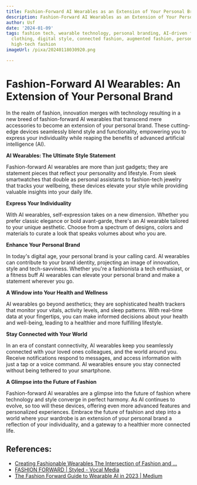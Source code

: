 ```yaml
---
title: Fashion-Forward AI Wearables as an Extension of Your Personal Brand
description: Fashion-Forward AI Wearables as an Extension of Your Personal Brand
author: Usf
date: '2024-01-09'
tags: fashion tech, wearable technology, personal branding, AI-driven fashion, smart
  clothing, digital style, connected fashion, augmented fashion, personalized fashion,
  high-tech fashion
imageUrl: /pixa/20240118030920.png

---
```

#  **Fashion-Forward AI Wearables: An Extension of Your Personal Brand**

In the realm of fashion, innovation merges with technology resulting in a new breed of  fashion-forward AI  wearables that transcend mere accessories to become  an  extension of your  personal brand. These  cutting-edge devices seamlessly blend style and functionality, empowering you to express your individuality  while reaping the benefits of advanced artificial intelligence (AI).

**AI Wearables: The Ultimate Style Statement**

Fashion-forward AI wearables are more than  just gadgets; they are statement pieces that reflect your personality and lifestyle. From sleek smartwatches that  double as personal assistants to fashion-tech jewelry that tracks your wellbeing, these devices elevate your style while providing valuable insights into  your daily life.

**Express Your Individuality**

With AI wearables, self-expression takes  on a new dimension. Whether you prefer classic elegance or bold avant-garde, there's an  AI wearable tailored to your unique aesthetic. Choose from a spectrum of designs, colors and materials to  curate a  look that speaks volumes about who you are.

**Enhance Your Personal Brand**

In today's digital age, your personal brand is your  calling  card. AI  wearables can contribute to your brand identity, projecting an image of innovation, style and tech-savviness. Whether you're a fashionista a tech enthusiast, or a fitness buff AI wearables can elevate your personal brand and make a statement wherever you  go.

**A Window into Your Health and Wellness**

AI wearables go beyond aesthetics; they are  sophisticated health trackers that monitor your vitals, activity levels, and  sleep patterns. With real-time data at your fingertips, you can make informed decisions about your health and well-being, leading to a healthier and more fulfilling  lifestyle.

**Stay  Connected with Your World**

In an era of  constant connectivity, AI wearables keep  you seamlessly  connected with your  loved ones colleagues,  and the world around  you. Receive notifications respond to messages, and access information  with just a tap or  a voice command. AI wearables  ensure  you stay  connected without being tethered to your smartphone.

**A Glimpse into the Future of Fashion**

Fashion-forward AI  wearables are a glimpse into the future of fashion where technology and  style converge in perfect harmony. As AI continues to evolve, so too will these devices, offering even more  advanced features  and personalized experiences. Embrace the future of fashion and step into a world where your wardrobe is an extension of your personal brand a reflection of your individuality, and a gateway to a healthier more connected life.

## References:
- [Creating Fashionable Wearables The Intersection of Fashion and ...](https://utilitiesone.com/creating-fashionable-wearables-the-intersection-of-fashion-and-engineering)
- [FASHION FORWARD | Styled - Vocal Media](https://vocal.media/styled/fashion-forward-m41me06lf)
- [The Fashion Forward Guide to Wearable AI in 2023 | Medium](https://medium.com/@aitoolpr/the-fashion-forward-guide-to-wearable-ai-in-2023-b602f6499cf5)
